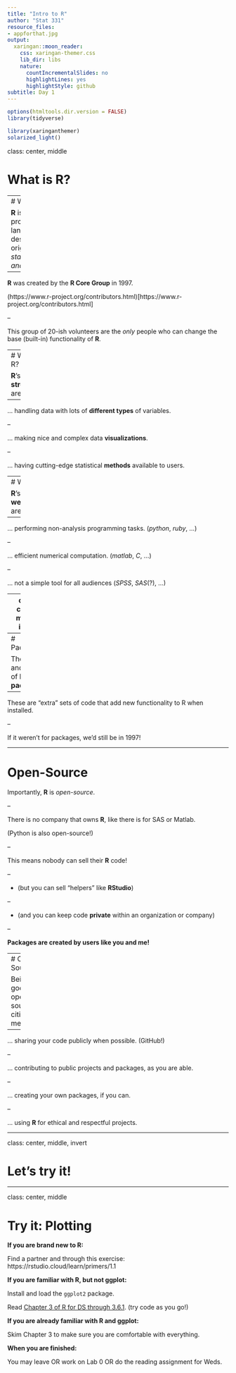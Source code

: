 ```yaml
---
title: "Intro to R"
author: "Stat 331"
resource_files:
- appforthat.jpg
output:
  xaringan::moon_reader:
    css: xaringan-themer.css
    lib_dir: libs
    nature:
      countIncrementalSlides: no
      highlightLines: yes
      highlightStyle: github
subtitle: Day 1
---
```


```r
options(htmltools.dir.version = FALSE)
library(tidyverse)
```

```r
library(xaringanthemer)
solarized_light()
```

class: center, middle

# What is R?

---
# What is R?

**R** is a programming language designed originally for *statistical analyses*.

--

**R** was created by the **R Core Group** in 1997.

(https://www.r-project.org/contributors.html)[https://www.r-project.org/contributors.html]

--

This group of 20-ish volunteers are the *only* people who can change the base (built-in) functionality of **R**.



---
# What is R?


**R**'s **strengths** are...

--

... handling data with lots of **different types** of variables.

--

... making nice and complex data **visualizations**.

--

... having cutting-edge statistical **methods** available to users.

---
# What is R?


**R**'s **weaknesses** are...

--

... performing non-analysis programming tasks. (*python*, *ruby*, ...)


--

... efficient numerical computation. (*matlab*, *C*, ...)

--

... not a simple tool for all audiences (*SPSS*, *SAS*(?), ...)

---
class: center, middle, invert

# But wait!

![](appforthat.jpg)

---
# Packages

The heart and soul of **R** is **packages**.

--

These are "extra" sets of code that add new functionality to R when installed.

--

If it weren't for packages, we'd still be in 1997!

---

# Open-Source

Importantly, **R** is *open-source*.

--

There is no company that owns **R**, like there is for SAS or Matlab.

(Python is also open-source!)

--

This means nobody can sell their **R** code!

--

* (but you can sell "helpers" like **RStudio**)

--

* (and you can keep code **private** within an organization or company)

--

**Packages are created by users like you and me!**

---
# Open Source

Being a good open-source citizen means...

--

... sharing your code publicly when possible. (GitHub!)

--

... contributing to public projects and packages, as you are able.

--

... creating your own packages, if you can.

--

... using **R** for ethical and respectful projects.

---

class: center, middle, invert

# Let's try it!

---
class: center, middle

# Try it: Plotting

**If you are brand new to R:** 

Find a partner and through this exercise:  https://rstudio.cloud/learn/primers/1.1

**If you are familiar with R, but not ggplot:**

Install and load the `ggplot2` package.

Read [Chapter 3 of R for DS through 3.6.1](https://r4ds.had.co.nz/data-visualisation.html). (try code as you go!)

**If you are already familiar with R and ggplot:**

Skim Chapter 3 to make sure you are comfortable with everything.


**When you are finished:** 

You may leave OR work on Lab 0 OR do the reading assignment for Weds.


